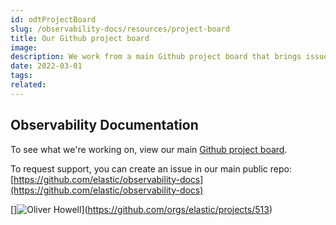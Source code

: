 ---
id: odtProjectBoard
slug: /observability-docs/resources/project-board
title: Our Github project board
image:
description: We work from a main Github project board that brings issues from different repos together.
date: 2022-03-01
tags:
related:
---

## Observability Documentation

To see what we're working on, view our main [Github project board](https://github.com/orgs/elastic/projects/513).

To request support, you can create an issue in our main public repo: [https://github.com/elastic/observability-docs](https://github.com/elastic/observability-docs)

[]![Oliver Howell](../../images/obs-docs-github-project-board.png)](https://github.com/orgs/elastic/projects/513)
